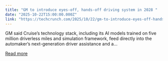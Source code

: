 ```yaml
---
title: "GM to introduce eyes-off, hands-off driving system in 2028 "
date: "2025-10-22T15:00:00.000Z"
link: "https://techcrunch.com/2025/10/22/gm-to-introduce-eyes-off-hands-off-driving-system-in-2028/"
---
```


GM said Cruise’s technology stack, including its AI models trained on five million driverless miles and simulation framework, feed directly into the automaker’s next-generation driver assistance and a...

[Read more](https://techcrunch.com/2025/10/22/gm-to-introduce-eyes-off-hands-off-driving-system-in-2028/)
